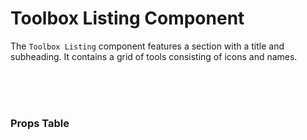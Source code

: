 

<Meta of={ToolboxStories} />

# Toolbox Listing Component

The `Toolbox Listing` component features a section with a title and subheading. It contains a grid of tools consisting of icons and names.

<Canvas of={ToolboxStories.Default} />

<br />
<br />
<br />

### Props Table

<ArgTypes />
